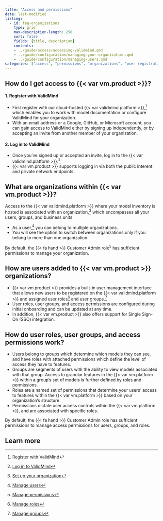 ```yaml
---
title: "Access and permissions"
date: last-modified
listing:
  - id: faq-organizations
    type: grid
    max-description-length: 250
    sort: false
    fields: [title, description]
    contents:
    - ../guide/access/accessing-validmind.qmd
    - ../guide/configuration/managing-your-organization.qmd
    - ../guide/configuration/managing-users.qmd
categories: ["access", "permissions", "organizations", "user registration", "validmind platform"]
---
```


## How do I get access to {{< var vm.product >}}?

#### 1. Register with ValidMind

- First register with our cloud-hosted {{< var validmind.platform >}},[^1] which enables you to work with model documentation or configure ValidMind for your organization.
- With an email address or a Google, GitHub, or Microsoft account, you can gain access to ValidMind either by signing up independently, or by accepting an invite from another member of your organization.

#### 2. Log in to ValidMind

- Once you've signed up or accepted an invite, log in to the {{< var validmind.platform >}}.[^2]
- {{< var vm.product >}} supports logging in via both the public interent and private network endpoints.

## What are organizations within {{< var vm.product >}}?

Access to the {{< var validmind.platform >}} where your model inventory is hosted is associated with an organization,[^3] which encompasses all your users, groups, and business units. 

- As a user,[^4] you can belong to multiple organizations.
- You will see the option to switch between organizations only if you belong to more than one organization.

By default, the [{{< fa hand >}} Customer Admin]{.bubble} role[^5] has sufficient permissions to manage your organization.

## How are users added to {{< var vm.product >}} organizations?

- {{< var vm.product >}} provides a built-in user management interface that allows new users to be registered on the {{< var validmind.platform >}} and assigned user roles[^6] and user groups.[^7]
- User roles, user groups, and access permissions are configured during initial onboarding and can be updated at any time.
- In addition, {{< var vm.product >}} also offers support for Single Sign-On (SSO) integration.

## How do user roles, user groups, and access permissions work? 

 - Users belong to groups which determine which models they can see, and have roles with attached permissions which define the level of access they have to features.
 - Groups are segments of users with the ability to view models associated with that group. Access to granular features in the {{< var vm.platform >}} within a group’s set of models is further defined by roles and permissions.
 - Roles are a named set of permissions that determine your users’ access to features within the {{< var vm.platform >}} based on your organization’s structure. 
 - Permissions dictate user access controls within the {{< var vm.platform >}}, and are associated with specific roles.

By default, the [{{< fa hand >}} Customer Admin]{.bubble} role has sufficient permissions to manage access permissions for users, groups, and roles.

## Learn more

:::{#faq-organizations}
:::


<!-- FOOTNOTES -->

[^1]: [Register with ValidMind](/guide/access/register-with-validmind.qmd)

[^2]: [Log in to ValidMind](/guide/acess/log-in-to-validmind.qmd)

[^3]: [Set up your organization](/guide/configuration/set-up-your-organization.qmd)

[^4]: [Manage users](/guide/configuration/manage-users.qmd)

[^5]: [Manage permissions](/guide/configuration/manage-permissions.qmd)

[^6]: [Manage roles](/guide/configuration/manage-roles.qmd)

[^7]: [Manage groups](/guide/configuration/manage-groups.qmd)
